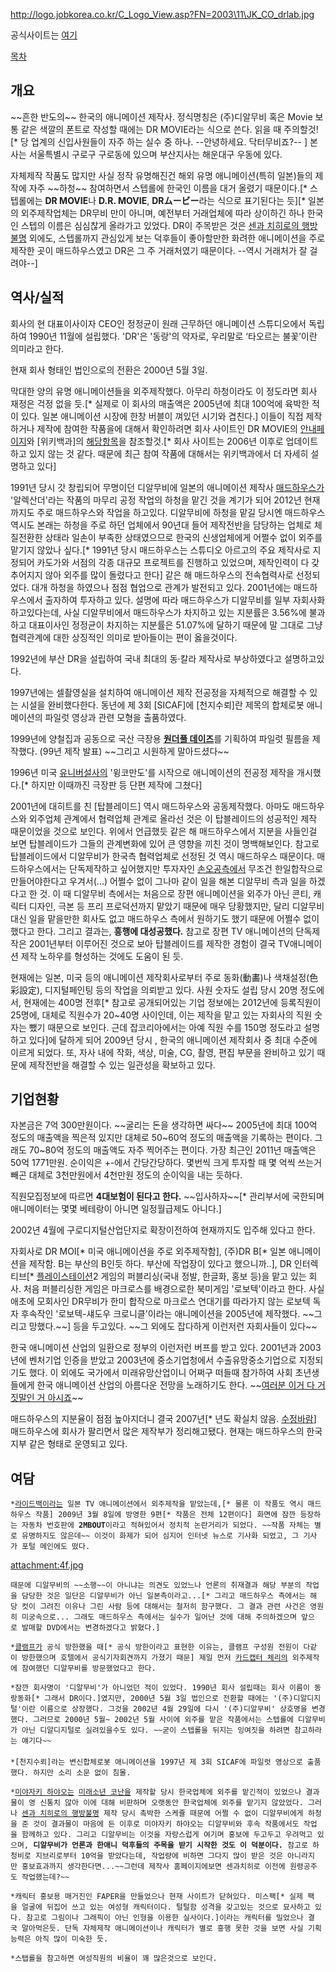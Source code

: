 http://logo.jobkorea.co.kr/C_Logo_View.asp?FN=2003\11\JK_CO_drlab.jpg

공식사이트는 [http://www.drmovie.biz/ 여기]

[[목차]]

== 개요 ==
~~흔한 반도의~~ 한국의 애니메이션 제작사. 정식명칭은 (주)디알무비 혹은  {{{#red DR}}}Movie 보통 같은 색깔의 폰트로 작성할 때에는 DR MOVIE라는 식으로 쓴다. '''{{{#red 절대로 닥터무비가 아니다.}}}''' 읽을 때 주의할것! [* 당 업계의 신입사원들이 자주 하는 실수 중 하나. --안녕하세요. 닥터무비죠?-- ] 본사는 서울특별시 구로구 구로동에 있으며 부산지사는 해운대구 우동에 있다.

자체제작 작품도 많지만 사실 정작 유명해진건 해외 유명 애니메이션(특히 일본)들의 제작에 자주 ~~하청~~ 참여하면서 스텝롤에 한국인 이름을 대거 올렸기 때문이다.[* 스텝롤에는 '''DR MOVIE'''나 '''D.R. MOVIE''', '''DRムービー'''라는 식으로 표기된다는 듯][* 일본의 외주제작업체는 DR무비 만이 아니며, 예전부터 거래업체에 따라 상이하긴 하나 한국인 스텝의 이름은 심심찮게 올라가고 있었다. DR이 주목받은 것은 [[센과 치히로의 행방불명]] 외에도, 스텝롤까지 관심있게 보는 덕후들이 좋아할만한 화려한 애니메이션을 주로 제작한 곳이 매드하우스였고 DR은 그 주 거래처였기 때문이다. --역시 거래처가 잘 걸려야--]


== 역사/실적 ==
회사의 현 대표이사이자 CEO인 정정균이 원래 근무하던 애니메이션 스튜디오에서 독립하여 1990년 11월에 설립했다. 'DR'은 '동랑'의 약자로, 우리말로 ‘타오르는 불꽃’이란 의미라고 한다.

현재 회사 형태인 법인으로의 전환은 2000년 5월 3일. 

막대한 양의 유명 애니메이션들을 외주제작했다. 아무리 하청이라도 이 정도라면 회사 재정은 걱정 없을 듯.[* 실제로 이 회사의 매출액은 2005년에 최대 100억에 육박한 적이 있다. 일본 애니메이션 시장에 한창 버블이 껴있던 시기와 겹친다.] 이들이 직접 제작하거나 제작에 참여한 작품을에 대해서 확인하려면 회사 사이트인 DR MOVIE의 [http://www.drmovie.biz/production/production2.htm 안내페이지]와 [위키백과]의 [http://ko.wikipedia.org/wiki/DR_MOVIE#cite_note-0 해당항목]을 참조할것.[* 회사 사이트는 2006년 이후로 업데이트하고 있지 않는 것 같다. 때문에 최근 참여 작품에 대해서는 위키백과에서 더 자세히 설명하고 있다] 

1991년 당시 갓 창립되어 무명이던 디알무비에 일본의 애니메이션 제작사 [[매드하우스]]가 '알렉산더'라는 작품의 마무리 공정 작업의 하청을 맡긴 것을 계기가 되어 2012년 현재까지도 주로 매드하우스와 작업을 하고있다. 디알무비에 하청을 맡길 당시엔 매드하우스 역시도 본래는 하청을 주로 하던 업체에서 90년대 들어 제작전반을 담당하는 업체로 체질전환한 상태라 일손이 부족한 상태였으므로 한국의 신생업체에게 어쩔수 없이 외주를 맡기지 않았나 싶다.[* 1991년 당시 매드하우스는 스튜디오 아르고의 주요 제작사로 지정되어 카도가와 서점의 각종 대규모 프로젝트를 진행하고 있었으며, 제작인력이 다 갖추어지지 않아 외주를 많이 돌렸다고 한다] 같은 해 매드하우스의 전속협력사로 선정되었다. 
대개 하청을 하였으나 점점 협업으로 관계가 발전되고 있다. 2001년에는 매드하우스에서 출자하여 투자하고 있다. 설명에 따라 매드하우스가 디알무비를 일부 자회사화 하고있다는데, 사실 디알무비에서 매드하우스가 차지하고 있는 지분률은 3.56%에 불과하고 대표이사인 정정균이 차지하는 지분률은 51.07%에 달하기 때문에 말 그대로 그냥 협력관계에 대한 상징적인 의미로 받아들이는 편이 옳을것이다.

1992년에 부산 DR을 설립하여 국내 최대의 동·칼라 제작사로 부상하였다고 설명하고있다.

1997년에는 셀촬영실을 설치하여 애니메이션 제작 전공정을 자체적으로 해결할 수 있는 시설을 완비했다한다. 동년에 제 3회 [SICAF]에 [천지수뢰]란 제목의 합체로봇 애니메이션의 파일럿 영상과 관련 모형을 출품하였다.

1999년에 양철집과 공동으로 국산 극장용 '''[[원더풀 데이즈]]'''를 기획하여 파일럿 필름을 제작했다. (99년 제작 발표) ~~그리고 시원하게 말아드셨다~~

1996년 미국 [[유니버설]]사의 '윙코만도'를 시작으로 애니메이션의 전공정 제작을 개시했다.[* 하지만 이때까진 극장판 등 단편 제작에 그쳤다]

2001년에 대히트를 친 [탑블레이드] 역시 매드하우스와 공동제작했다. 아마도 매드하우스와 외주업체 관계에서 협력업체 관계로 올라선 것은 이 탑블레이드의 성공적인 제작 때문이었을 것으로 보인다. 위에서 언급했듯 같은 해 매드하우스에서 지분을 사들인걸 보면 탑블레이드가 그들의 관계변화에 있어 큰 영향을 끼친 것이 명백해보인다.
참고로 탑블레이드에서 디알무비가 한국측 협력업체로 선정된 것 역시 매드하우스 때문이다. 매드하우스에서는 단독제작하고 싶어했지만 투자자인 [[손오공]]측에서 무조건 한일합작으로 만들어야한다고 우겨서(...) 어쩔수 없이 그나마 같이 일을 해본 디알무비 측과 일을 하겠다고 한 것. 
이 때 디알무비 측에서는 처음으로 장편 애니메이션을 외주가 아닌 콘티, 캐릭터 디자인, 극본 등 프리 프로덕션까지 맡았기 때문에 매우 당황했지만, 달리 디알무비 대신 일을 맡을만한 회사도 없고 매드하우스 측에서 원하기도 했기 때문에 어쩔수 없이 했다고 한다.  그리고 결과는, '''흥행에 대성공했다.''' 참고로 장편 TV 애니메이션의 단독제작은 2001년부터 이루어진 것으로 보아 탑블레이드를 제작한 경험이 결국 TV애니메이션 제작 노하우를 형성하는 것에도 도움이 된 듯.

현재에는 일본, 미국 등의 애니메이션 제작회사로부터 주로 동화(動畵)나 색채설정(色彩設定), 디지털페인팅 등의 작업을 의뢰받고 있다. 사원 숫자도 설립 당시 20명 정도에서, 현재에는 400명 전후[* 참고로 공개되어있는 기업 정보에는 2012년에 등록직원이 25명에, 대체로 직원수가 20~40명 사이인데, 이는 제작을 맡고 있는 자회사의 직원 숫자는 뺐기 때문으로 보인다. 근데 잡코리아에서는 아예 직원 수를 150명 정도라고 설명하고 있다]에 달하게 되어 2009년 당시 , 한국의 애니메이션 제작회사 중 최대 수준에 이르게 되었다. 또, 자사 내에 작화, 색상, 미술, CG, 촬영, 편집 부문을 완비하고 있기 때문에 제작전반을 해결할 수 있는 일관성을 확보하고 있다.

== 기업현황 ==
자본금은 7억 300만원이다. ~~굴리는 돈을 생각하면 싸다~~ 2005년에 최대 100억 정도의 매출액을 찍은적 있지만 대체로 50~60억 정도의 매출액을 기록하는 편이다. 그래도 70~80억 정도의 매출액도 자주 찍어주는 편이다. 가장 최근인 2011년 매출액은 50억 1771만원.
순이익은 +-에서 간당간당하다. 몇번씩 크게 투자할 때 몇 억씩 쓰는거 빼곤 대체로 3천만원에서 4천만원 정도의 순이익을 내는 듯하다. 

직원모집정보에 따르면 '''4대보험이 된다고 한다.''' ~~입사하자~~[* 관리부서에 국한되며 애니메이터는 몇몇 베테랑이 아니면 일정월급제도 아니다.]

2002년 4월에 구로디지털산업단지로 확장이전하여 현재까지도 입주해 있다고 한다.

자회사로 DR MOI[* 미국 애니메이션을 주로 외주제작함], (주)DR B[* 일본 애니메이션을 제작함. B는 부산의 B인듯 하다. 부산에 작업장이 있다고 했으니까..], DR 인터렉티브[* [[플레이스테이션]]2 게임의 퍼블리싱(국내 정발, 한글화, 홍보 등)을 맡고 있는 회사. 처음 퍼블리싱한 게임은 마크로스를 배경으로한 북미게임 '로보텍'이라고 한다. 사실 애초에 모회사인 DR무비가 한미 합작으로 마크로스 연대기를 따라가지 않는 로보텍 독자 후속작인 '로보텍-섀도우 크로니클'이라는 애니메이션을 2005년에 제작했다. ~~그리고 망했다.~~] 등을 두고있다. ~~그 외에도 잡다하게 이런저런 자회사들이 있다~~ 

한국 애니메이션 산업의 일환으로 정부의 이런저런 버프를 받고 있다. 2001년과 2003년에 벤처기업 인증을 받았고 2003년에 중소기업청에서 수출유망중소기업으로 지정되기도 했다. 이 외에도 국가에서 미래유망산업이니 어쩌구 떠들때 참가하여 사회 초년생들에게 한국 애니메이션 산업의 아름다운 전망을 노래하기도 한다. ~~[[여러분 이거 다 거짓말인 거 아시죠]]~~

매드하우스의 지분율이 점점 높아지더니 결국 2007년[* 년도 확실치 않음. [[수정바람]]] 매드하우스에 회사가 팔리면서 많은 제작부가 정리해고됐다. 현재는 매드하우스의 한국 지부 같은 형태로 운영되고 있다.

== 여담 ==
 *[[라이드백]]이라는 일본 TV 애니메이션에서 외주제작을 맡았는데,[* 물론 이 작품도 역시 매드하우스 작품] 2009년 3월 8일에 방영한 9편[* 작품은 전체 12편이다] 화면에 잠깐 등장하는 자동차 번호판에 '''2MBOUT'''이라고 적혀있어서 정치적 논란거리가 되었다. ~~작품 자체는 별로 유명하지도 않은데~~ 이것이 화제가 되어 심지어 인터넷 뉴스로 기사화 되었고, 그 기사가 포털 메인에도 떴다. 
attachment:4f.jpg
 때문에 디알무비의 ~~소행~~이 아니냐는 의견도 있었느나 언론의 취재결과 해당 부분의 작업을 담당한 것은 일단은 디알무비가 아닌 일본측이라고...[* 그리고 매드하우스 측에서는 해당 컷이 그려진 이유나 그린 사람 등에 대해서는 철저히 함구했다. 그 결과 관련 사건은 영원히 미궁속으로... 그래도 매드하우스 측에서는 실수가 일어난 것에 대해 주의하겠으며 앞으로 발매할 DVD에서는 변경하겠다고 밝혔다.]

 *[[클램프]]가 공식 방한했을 때[* 공식 방한이라고 표현한 이유는, 클램프 구성원 전원이 다같이 방한했으며 호텔에서 공식기자회견까지 가졌기 때문] 제일 먼저 [[카드캡터 체리]]의 외주제작에 참여했던 디알무비를 방문했었다고 한다.

 *잠깐 회사명이 '디알무비'가 아니었던 적이 있었다. 1990년 회사 설립때는 회사 이름이 동랑동화[* 그래서 DR이다.]였지만, 2000년 5월 3일 법인으로 전환할 때에는 '(주)디알디지털'이란 이름으로 상장했다. 그것을 2002년 4월 29일에 다시 '(주)디알무비' 상호명을 변경했다. 그러므로 2000년 5월~ 2002년 5월 사이에 외주를 맡은 작품에서는 스텝롤에 디알무비가 아닌 디알디지털로 실려있을수도 있다. ~~굳이 스텝롤을 뒤지는 잉여짓을 하려면 참고하라는 얘기다~~
 
 *[천지수뢰]라는 변신합체로봇 애니메이션을 1997년 제 3회 SICAF에 파일럿 영상으로 출품했다. 하지만 소리 소문 없이 침몰.

 *[[미야자키 하야오]]는 [[미래소년 코난]]을 제작할 당시 한국업체에 외주를 맡긴적이 있었으나 결과물이 영 신통치 않아 이에 대해 비판하며 오랫동안 한국업체에 외주를 맡기지 않았었다. 그러나 [[센과 치히로의 행방불명]] 제작 당시 촉박한 스케쥴 때문에 어쩔 수 없이 디알무비에게 하청을 준 것이 결과물이 마음에 든 이후로 미야자키 하야오는 디알무비와 후속 작품에서도 작업을 함께하고 있다. 그리고 디알무비는 이것을 자랑스럽게 여기며 홍보에 두고두고 우려먹고 있으며, '''디알무비가 언론과 한애니 덕후들의 주목을 받기 시작한 것도 이 덕분이다.''' 참고로 하청비로 지브리로부터 10억을 받았다는데, 작업량에 비하면 그다지 많이 받은 것은 아니라지만 홍보효과까지 생각한다면...~~그런데 제작사 홈페이지에보면 센과치히로 이전에 원령공주도 작업했는데?~~

 *캐릭터 홍보용 매거진인 FAPER을 만들었으나 현재 사이트가 닫혀있다. 미스팩[* 실제 팩을 얼굴에 뒤집어 쓰고 있는 여성형 캐릭터이다. 털털함 성격을 갖고있는 것으로 묘사하고 있다. 참고로 그림이나 그래픽이 아닌 인형을 이용한 실사이다.]이라는 캐릭터를 밀었으나 결국 말아먹은듯. 단독 자체제작 애니메이션이나 캐릭터가 별로 흥행 못한 것을 보면 사실 기획능력은 아직 많이 미숙한 듯.

 *스탭롤을 참고하면 여성직원의 비율이 꽤 많은것으로 보인다.
